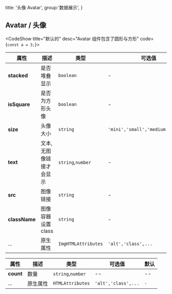 

  title: '头像 Avatar',
  group:'数据展示',
}


## Avatar / 头像


<CodeShow title="默认的" desc="Avatar 组件包含了圆形与方形" code={`const a = 3;`}>
<div>
    <fay-avatar src="http://xinbeauty.oss-cn-shenzhen.aliyuncs.com/default/493938b7-af31-4097-b59a-eb4db4b69492"/>
  <fay-avatar src="http://xinbeauty.oss-cn-shenzhen.aliyuncs.com/default/493938b7-af31-4097-b59a-eb4db4b69492"/>
</div>

<fay-spacer y={.6}/>

<div>
    <fay-avatar text="xeryYue" size="mini"/>
    <fay-avatar text="xeryYue" size="mini"/>
</div>
</CodeShow>




<Attributes>


| 属性          | 描述                    | 类型                | 可选值                            | 默认     |
| ------------- | ----------------------- | ------------------- | --------------------------------- | -------- |
| **stacked**   | 是否堆叠显示            | `boolean`           | -                                 | `false`  |
| **isSquare**  | 是否为方形头像          | `boolean`           | -                                 | `false`  |
| **size**      | 头像大小                | `string`            | `'mini','small','medium','large'` | `medium` |
| **text**      | 文本,无图像链接才会显示 | `string`,`number`   | -                                 | `-`      |
| **src**       | 图像链接                | `string`            | -                                 | `-`      |
| **className** | 图像容器设置 class      | `string`            | -                                 | `-`      |
| ...           | 原生属性                | `ImgHTMLAttributes` | `'alt','class',...`               | `-`      |

</Attributes>







<Attributes>

| 属性      | 描述     | 类型              | 可选值              | 默认 |
| --------- | -------- | ----------------- | ------------------- | ---- |
| **count** | 数量     | `string`,`number` | --                  | --   |
| ...       | 原生属性 | `HTMLAttributes`  | `'alt','class',...` | `-`  |


</Attributes>

